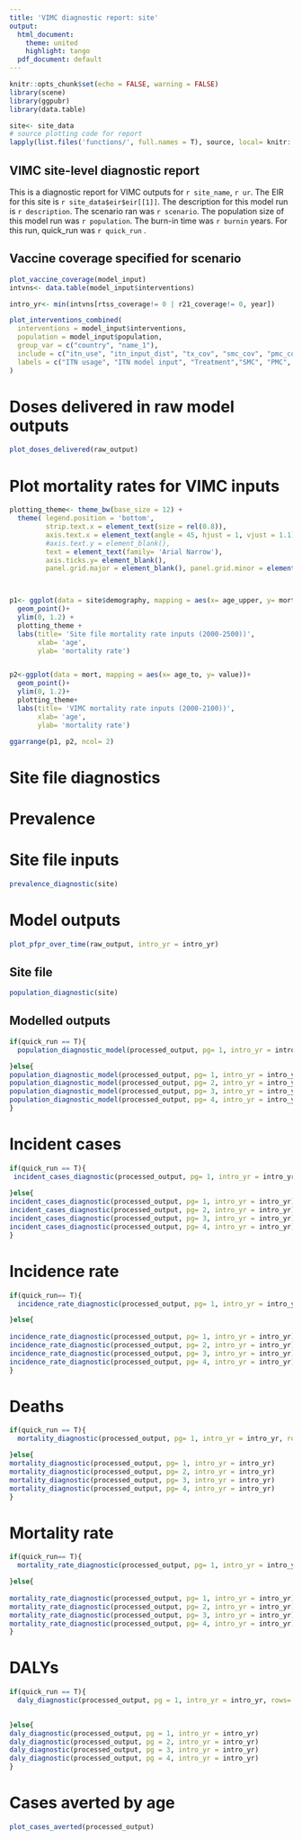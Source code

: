 ```yaml
---
title: 'VIMC diagnostic report: site'
output:
  html_document: 
    theme: united
    highlight: tango
  pdf_document: default
---
```


```r
knitr::opts_chunk$set(echo = FALSE, warning = FALSE)
library(scene)
library(ggpubr)
library(data.table)

site<- site_data
# source plotting code for report
lapply(list.files('functions/', full.names = T), source, local= knitr::knit_global())


```

## VIMC site-level diagnostic report

This is a diagnostic report for VIMC outputs for `r site_name`, `r ur`. The EIR for this site is `r site_data$eir$eir[[1]]`. The description for this model run is `r description`. The scenario ran was `r scenario`. The population size of this model run was `r population`. The burn-in time was `r burnin` years. For this run, quick_run was `r quick_run` .

## Vaccine coverage specified for scenario
```r

plot_vaccine_coverage(model_input)
intvns<- data.table(model_input$interventions)

intro_yr<- min(intvns[rtss_coverage!= 0 | r21_coverage!= 0, year])

plot_interventions_combined(
  interventions = model_input$interventions,
  population = model_input$population,
  group_var = c("country", "name_1"),
  include = c("itn_use", "itn_input_dist", "tx_cov", "smc_cov", "pmc_cov", "rtss_cov"),
  labels = c("ITN usage", "ITN model input", "Treatment","SMC", "PMC", "RTSS")
)


```
# Doses delivered in raw model outputs

```r
plot_doses_delivered(raw_output)


```
#   Plot mortality rates for VIMC inputs

```r

plotting_theme<- theme_bw(base_size = 12) +
  theme( legend.position = 'bottom',
         strip.text.x = element_text(size = rel(0.8)),
         axis.text.x = element_text(angle = 45, hjust = 1, vjust = 1.1), 
         #axis.text.y = element_blank(),
         text = element_text(family= 'Arial Narrow'),
         axis.ticks.y= element_blank(), 
         panel.grid.major = element_blank(), panel.grid.minor = element_blank()) 



p1<- ggplot(data = site$demography, mapping = aes(x= age_upper, y= mortality_rate))+
  geom_point()+
  ylim(0, 1.2) +
  plotting_theme +
  labs(title= 'Site file mortality rate inputs (2000-2500))',
       xlab= 'age',
       ylab= 'mortality rate')


p2<-ggplot(data = mort, mapping = aes(x= age_to, y= value))+
  geom_point()+
  ylim(0, 1.2)+
  plotting_theme+
  labs(title= 'VIMC mortality rate inputs (2000-2100))',
       xlab= 'age',
       ylab= 'mortality rate')

ggarrange(p1, p2, ncol= 2)

```
# Site file diagnostics
# Prevalence 
# Site file inputs
```r

prevalence_diagnostic(site)


```
# Model outputs
```r
plot_pfpr_over_time(raw_output, intro_yr = intro_yr)
```

## Site file
```r

population_diagnostic(site)


```

## Modelled outputs

```r

if(quick_run == T){
  population_diagnostic_model(processed_output, pg= 1, intro_yr = intro_yr, rows = 3, cols = 3)

}else{
population_diagnostic_model(processed_output, pg= 1, intro_yr = intro_yr)
population_diagnostic_model(processed_output, pg= 2, intro_yr = intro_yr)
population_diagnostic_model(processed_output, pg= 3, intro_yr = intro_yr)
population_diagnostic_model(processed_output, pg= 4, intro_yr = intro_yr)
}

```

# Incident cases
```r

if(quick_run == T){
 incident_cases_diagnostic(processed_output, pg= 1, intro_yr = intro_yr, rows= 3, cols= 3)
 
}else{
incident_cases_diagnostic(processed_output, pg= 1, intro_yr = intro_yr)
incident_cases_diagnostic(processed_output, pg= 2, intro_yr = intro_yr)
incident_cases_diagnostic(processed_output, pg= 3, intro_yr = intro_yr)
incident_cases_diagnostic(processed_output, pg= 4, intro_yr = intro_yr)
}

```

#   Incidence rate 
```r
if(quick_run== T){
  incidence_rate_diagnostic(processed_output, pg= 1, intro_yr = intro_yr, rows= 3, cols= 3)

}else{
  
incidence_rate_diagnostic(processed_output, pg= 1, intro_yr = intro_yr)
incidence_rate_diagnostic(processed_output, pg= 2, intro_yr = intro_yr)
incidence_rate_diagnostic(processed_output, pg= 3, intro_yr = intro_yr)
incidence_rate_diagnostic(processed_output, pg= 4, intro_yr = intro_yr)
}
```

# Deaths

```r

if(quick_run == T){
  mortality_diagnostic(processed_output, pg= 1, intro_yr = intro_yr, rows= , cols = 3)

}else{
mortality_diagnostic(processed_output, pg= 1, intro_yr = intro_yr)
mortality_diagnostic(processed_output, pg= 2, intro_yr = intro_yr)
mortality_diagnostic(processed_output, pg= 3, intro_yr = intro_yr)
mortality_diagnostic(processed_output, pg= 4, intro_yr = intro_yr)
}
```

# Mortality rate 
```r

if(quick_run== T){
  mortality_rate_diagnostic(processed_output, pg= 1, intro_yr = intro_yr)

}else{
  
mortality_rate_diagnostic(processed_output, pg= 1, intro_yr = intro_yr)
mortality_rate_diagnostic(processed_output, pg= 2, intro_yr = intro_yr)
mortality_rate_diagnostic(processed_output, pg= 3, intro_yr = intro_yr)
mortality_rate_diagnostic(processed_output, pg= 4, intro_yr = intro_yr)
}
```

# DALYs
```r

if(quick_run == T){
  daly_diagnostic(processed_output, pg = 1, intro_yr = intro_yr, rows= 3, cols =3)

  
}else{
daly_diagnostic(processed_output, pg = 1, intro_yr = intro_yr)
daly_diagnostic(processed_output, pg = 2, intro_yr = intro_yr)
daly_diagnostic(processed_output, pg = 3, intro_yr = intro_yr)
daly_diagnostic(processed_output, pg = 4, intro_yr = intro_yr)
}
```


# Cases averted by age

```r
plot_cases_averted(processed_output)

```

